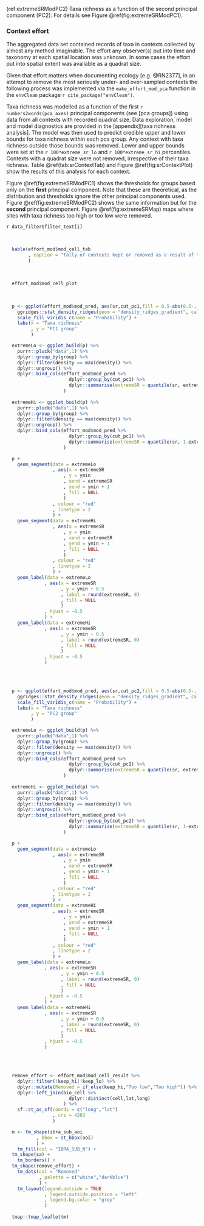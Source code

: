 
(ref:extremeSRModPC2) Taxa richness as a function of the second principal component (PC2). For details see Figure \@ref(fig:extremeSRModPC1).


### Context effort

The aggregated data set contained records of taxa in contexts collected by almost any method imaginable. The effort any observer(s) put into time and taxonomy at each spatial location was unknown. In some cases the effort put into spatial extent was available as a quadrat size.

Given that effort matters when documenting ecology [e.g. @RN2377], in an attempt to remove the most seriously under- and over-sampled contexts the following process was implemented via the `make_effort_mod_pca` function in the `envClean` package `r cite_package("envClean")`.

Taxa richness was modelled as a function of the first `r numbers2words(pca_axes)` principal components (see [pca groups]) using data from all contexts with recorded quadrat size. Data exploration, model and model diagnostics are provided in the [appendix][taxa richness analysis]. The model was then used to predict credible upper and lower bounds for taxa richness within each pca group. Any context with taxa richness outside those bounds was removed. Lower and upper bounds were set at the `r 100*extreme_sr_lo` and `r 100*extreme_sr_hi` percentiles. Contexts with a quadrat size were not removed, irrespective of their taxa richness. Table \@ref(tab:srContextTab) and Figure \@ref(fig:srContextPlot) show the results of this analysis for each context.

Figure \@ref(fig:extremeSRModPC1) shows the thresholds for groups based only on the __first__ principal component. Note that these are theoretical, as the distribution and thresholds ignore the other principal components used. Figure \@ref(fig:extremeSRModPC2) shows the same information but for the __second__ principal component. Figure \@ref(fig:extremeSRMap) maps where sites with taxa richness too high or too low were removed.

`r data_filter$filter_text[i]`

<br>

```r

  kable(effort_mod$mod_cell_tab
        , caption = "Tally of contexts kept or removed as a result of the combination of taxa richness analysis and quadrat size"
        )

```

<br>

```r

  effort_mod$mod_cell_plot

```

<br>

```r

  p <- ggplot(effort_mod$mod_pred, aes(sr,cut_pc1,fill = 0.5-abs(0.5-..ecdf..)))+
    ggridges::stat_density_ridges(geom = "density_ridges_gradient", calc_ecdf = TRUE) +
    scale_fill_viridis_c(name = "Probability") +
    labs(x = "Taxa richness"
         , y = "PC1 group"
         )

  extremeLo <- ggplot_build(p) %>%
    purrr::pluck("data",1) %>%
    dplyr::group_by(group) %>%
    dplyr::filter(density == max(density)) %>%
    dplyr::ungroup() %>%
    dplyr::bind_cols(effort_mod$mod_pred %>%
                       dplyr::group_by(cut_pc1) %>%
                       dplyr::summarise(extremeSR = quantile(sr, extreme_sr_lo))
                     )
  
  extremeHi <- ggplot_build(p) %>%
    purrr::pluck("data",1) %>%
    dplyr::group_by(group) %>%
    dplyr::filter(density == max(density)) %>%
    dplyr::ungroup() %>%
    dplyr::bind_cols(effort_mod$mod_pred %>%
                       dplyr::group_by(cut_pc1) %>%
                       dplyr::summarise(extremeSR = quantile(sr, 1-extreme_sr_hi))
                     )

  p + 
    geom_segment(data = extremeLo
                 , aes(x = extremeSR
                     , y = ymin
                     , xend = extremeSR
                     , yend = ymin + 1
                     , fill = NULL
                     )
                 , colour = "red"
                 , linetype = 2
                 ) +
    geom_segment(data = extremeHi
                 , aes(x = extremeSR
                     , y = ymin
                     , xend = extremeSR
                     , yend = ymin + 1
                     , fill = NULL
                     )
                 , colour = "red"
                 , linetype = 2
                 ) +
    geom_label(data = extremeLo
              , aes(x = extremeSR
                    , y = ymin + 0.5
                    , label = round(extremeSR, 0)
                    , fill = NULL
                    )
              , hjust = -0.5
              ) +
    geom_label(data = extremeHi
              , aes(x = extremeSR
                    , y = ymin + 0.5
                    , label = round(extremeSR, 0)
                    , fill = NULL
                    )
              , hjust = -0.5
              )
  
```

<br>

```r

  p <- ggplot(effort_mod$mod_pred, aes(sr,cut_pc2,fill = 0.5-abs(0.5-..ecdf..)))+
    ggridges::stat_density_ridges(geom = "density_ridges_gradient", calc_ecdf = TRUE) +
    scale_fill_viridis_c(name = "Probability") +
    labs(x = "Taxa richness"
         , y = "PC2 group"
         )

  extremeLo <- ggplot_build(p) %>%
    purrr::pluck("data",1) %>%
    dplyr::group_by(group) %>%
    dplyr::filter(density == max(density)) %>%
    dplyr::ungroup() %>%
    dplyr::bind_cols(effort_mod$mod_pred %>%
                       dplyr::group_by(cut_pc2) %>%
                       dplyr::summarise(extremeSR = quantile(sr, extreme_sr_lo))
                     )
  
  extremeHi <- ggplot_build(p) %>%
    purrr::pluck("data",1) %>%
    dplyr::group_by(group) %>%
    dplyr::filter(density == max(density)) %>%
    dplyr::ungroup() %>%
    dplyr::bind_cols(effort_mod$mod_pred %>%
                       dplyr::group_by(cut_pc2) %>%
                       dplyr::summarise(extremeSR = quantile(sr, 1-extreme_sr_hi))
                     )

  p + 
    geom_segment(data = extremeLo
                 , aes(x = extremeSR
                     , y = ymin
                     , xend = extremeSR
                     , yend = ymin + 1
                     , fill = NULL
                     )
                 , colour = "red"
                 , linetype = 2
                 ) +
    geom_segment(data = extremeHi
                 , aes(x = extremeSR
                     , y = ymin
                     , xend = extremeSR
                     , yend = ymin + 1
                     , fill = NULL
                     )
                 , colour = "red"
                 , linetype = 2
                 ) +
    geom_label(data = extremeLo
              , aes(x = extremeSR
                    , y = ymin + 0.5
                    , label = round(extremeSR, 0)
                    , fill = NULL
                    )
              , hjust = -0.5
              ) +
    geom_label(data = extremeHi
              , aes(x = extremeSR
                    , y = ymin + 0.5
                    , label = round(extremeSR, 0)
                    , fill = NULL
                    )
              , hjust = -0.5
              )
  
```

<br>

```r

  remove_effort <- effort_mod$mod_cell_result %>%
    dplyr::filter(!keep_hi|!keep_lo) %>%
    dplyr::mutate(Removed = if_else(keep_hi,"Too low","Too high")) %>%
    dplyr::left_join(bio_cell %>%
                       dplyr::distinct(cell,lat,long)
                     ) %>%
    sf::st_as_sf(coords = c("long","lat")
                 , crs = 4283
                 )

  m <- tm_shape(ibra_sub_aoi
           , bbox = st_bbox(aoi)
           ) +
    tm_fill(col = "IBRA_SUB_N") +
  tm_shape(sa) +
    tm_borders() +
  tm_shape(remove_effort) +
    tm_dots(col = "Removed"
            , palette = c("white","darkblue")
            ) +
    tm_layout(legend.outside = TRUE
              , legend.outside.position = "left"
              , legend.bg.color = "grey"
              )
  
  tmap::tmap_leaflet(m)

```

<br>
